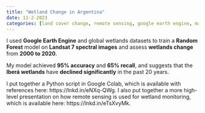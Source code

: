 ```yaml
---
title: "Wetland Change in Argentina"
date: 11-2-2023
categories: [land cover change, remote sensing, google earth engine, machine learning, global south]
---
```


I used **Google Earth Engine** and global wetlands datasets to train a **Random Forest** model on **Landsat 7 spectral images** and assess **wetlands change** from **2000 to 2020**.

My model achieved **95% accuracy** and **65% recall**, and suggests that the **Iberá wetlands** have **declined significantly** in the past 20 years.

I put together a Python script in Google Colab, which is available with references here: https://lnkd.in/eNXq-QWg. I also put together a more high-level presentation on how remote sensing is used for wetland monitoring, which is available here: https://lnkd.in/eTsXvyMk.
